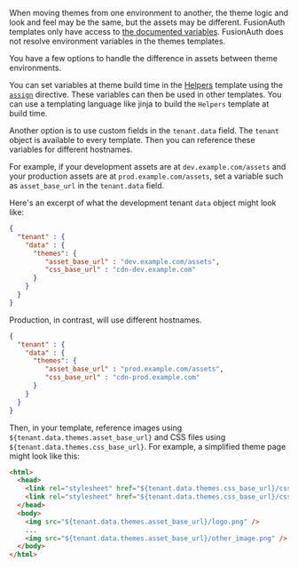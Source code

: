 When moving themes from one environment to another, the theme logic and look and feel may be the same, but the assets may be different. FusionAuth templates only have access to [the documented variables](/docs/customize/look-and-feel/template-variables). FusionAuth does not resolve environment variables in the themes templates.

You have a few options to handle the difference in assets between theme environments.

You can set variables at theme build time in the [Helpers](/docs/customize/look-and-feel/helpers) template using the [`assign`](https://freemarker.apache.org/docs/ref_directive_assign.html) directive. These variables can then be used in other templates. You can use a templating language like jinja to build the `Helpers` template at build time.

Another option is to use custom fields in the `tenant.data` field. The `tenant` object is available to every template. Then you can reference these variables for different hostnames.

For example, if your development assets are at `dev.example.com/assets` and your production assets are at `prod.example.com/assets`, set a variable such as `asset_base_url` in the `tenant.data` field.

Here's an excerpt of what the development tenant `data` object might look like:

```json
{
  "tenant" : {
    "data" : {
      "themes": {
         "asset_base_url" : "dev.example.com/assets",
         "css_base_url" : "cdn-dev.example.com"
      }
    }
  }
}
```

Production, in contrast, will use different hostnames.

```json
{
  "tenant" : {
    "data" : {
      "themes": {
         "asset_base_url" : "prod.example.com/assets",
         "css_base_url" : "cdn-prod.example.com"
      }
    }
  }
}
```

Then, in your template, reference images using `${tenant.data.themes.asset_base_url}` and CSS files using `${tenant.data.themes.css_base_url}`. For example, a simplified theme page might look like this:

```html
<html>
  <head>
    <link rel="stylesheet" href="${tenant.data.themes.css_base_url}/css/font-awesome.min.css"/>
    <link rel="stylesheet" href="${tenant.data.themes.css_base_url}/css/app.css"/>
  </head>
  <body>
    <img src="${tenant.data.themes.asset_base_url}/logo.png" />
    ...
    <img src="${tenant.data.themes.asset_base_url}/other_image.png" />
  </body>
</html>
```
